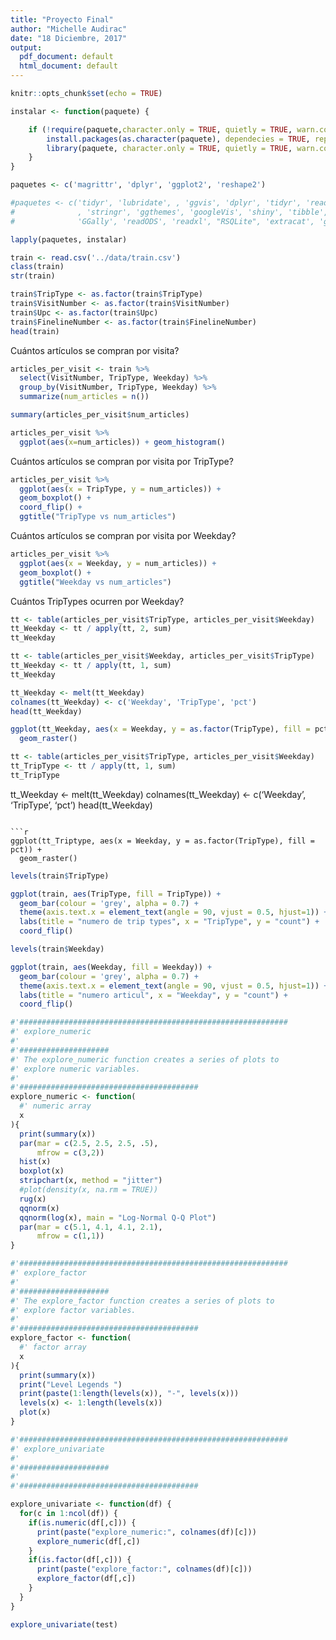 ```yaml
---
title: "Proyecto Final"
author: "Michelle Audirac"
date: "18 Diciembre, 2017"
output:
  pdf_document: default
  html_document: default
---
```


```r
knitr::opts_chunk$set(echo = TRUE)

instalar <- function(paquete) {

    if (!require(paquete,character.only = TRUE, quietly = TRUE, warn.conflicts = FALSE)) {
        install.packages(as.character(paquete), dependecies = TRUE, repos = "http://cran.us.r-project.org")
        library(paquete, character.only = TRUE, quietly = TRUE, warn.conflicts = FALSE)
    }
}

paquetes <- c('magrittr', 'dplyr', 'ggplot2', 'reshape2')

#paquetes <- c('tidyr', 'lubridate', , 'ggvis', 'dplyr', 'tidyr', 'readr', 'rvest', 
#              , 'stringr', 'ggthemes', 'googleVis', 'shiny', 'tibble', 'vcd', 'vcdExtra', 
#              'GGally', 'readODS', 'readxl', "RSQLite", 'extracat', 'gridExtra', 'outliers')

lapply(paquetes, instalar)

```

```r
train <- read.csv('../data/train.csv')
class(train)
str(train)
```

```r
train$TripType <- as.factor(train$TripType)
train$VisitNumber <- as.factor(train$VisitNumber)
train$Upc <- as.factor(train$Upc)
train$FinelineNumber <- as.factor(train$FinelineNumber)
head(train)
```

Cuántos artículos se compran por visita?

```r
articles_per_visit <- train %>% 
  select(VisitNumber, TripType, Weekday) %>% 
  group_by(VisitNumber, TripType, Weekday) %>% 
  summarize(num_articles = n())

summary(articles_per_visit$num_articles)

articles_per_visit %>% 
  ggplot(aes(x=num_articles)) + geom_histogram()
```

Cuántos artículos se compran por visita por TripType?

```r
articles_per_visit %>%
  ggplot(aes(x = TripType, y = num_articles)) +
  geom_boxplot() +
  coord_flip() +
  ggtitle("TripType vs num_articles")
```

Cuántos artículos se compran por visita por Weekday?

```r
articles_per_visit %>%
  ggplot(aes(x = Weekday, y = num_articles)) +
  geom_boxplot() +
  ggtitle("Weekday vs num_articles")
```

Cuántos TripTypes ocurren por Weekday?

```r
tt <- table(articles_per_visit$TripType, articles_per_visit$Weekday)
tt_Weekday <- tt / apply(tt, 2, sum)
tt_Weekday
```

```r
tt <- table(articles_per_visit$Weekday, articles_per_visit$TripType)
tt_Weekday <- tt / apply(tt, 1, sum)
tt_Weekday
```

```r
tt_Weekday <- melt(tt_Weekday)
colnames(tt_Weekday) <- c('Weekday', 'TripType', 'pct')
head(tt_Weekday)
```

```r
ggplot(tt_Weekday, aes(x = Weekday, y = as.factor(TripType), fill = pct)) + 
  geom_raster()
```

```r
tt <- table(articles_per_visit$TripType, articles_per_visit$Weekday)
tt_TripType <- tt / apply(tt, 1, sum)
tt_TripType
```
tt_Weekday <- melt(tt_Weekday)
colnames(tt_Weekday) <- c('Weekday', 'TripType', 'pct')
head(tt_Weekday)
```

```r
ggplot(tt_Triptype, aes(x = Weekday, y = as.factor(TripType), fill = pct)) + 
  geom_raster()
```

```r
levels(train$TripType)

ggplot(train, aes(TripType, fill = TripType)) +
  geom_bar(colour = 'grey', alpha = 0.7) +
  theme(axis.text.x = element_text(angle = 90, vjust = 0.5, hjust=1)) +
  labs(title = "numero de trip types", x = "TripType", y = "count") +
  coord_flip()
```

```r
levels(train$Weekday)

ggplot(train, aes(Weekday, fill = Weekday)) +
  geom_bar(colour = 'grey', alpha = 0.7) +
  theme(axis.text.x = element_text(angle = 90, vjust = 0.5, hjust=1)) +
  labs(title = "numero articul", x = "Weekday", y = "count") +
  coord_flip()
```

```r
#'############################################################
#' explore_numeric
#' 
#'####################
#' The explore_numeric function creates a series of plots to
#' explore numeric variables.
#' 
#'########################################
explore_numeric <- function(
  #' numeric array
  x 
){
  print(summary(x))
  par(mar = c(2.5, 2.5, 2.5, .5), 
      mfrow = c(3,2))
  hist(x)
  boxplot(x)
  stripchart(x, method = "jitter")
  #plot(density(x, na.rm = TRUE))
  rug(x)
  qqnorm(x)
  qqnorm(log(x), main = "Log-Normal Q-Q Plot")
  par(mar = c(5.1, 4.1, 4.1, 2.1), 
      mfrow = c(1,1))
}
```

```r
#'############################################################
#' explore_factor
#' 
#'####################
#' The explore_factor function creates a series of plots to
#' explore factor variables.
#' 
#'########################################
explore_factor <- function(
  #' factor array
  x 
){
  print(summary(x))
  print("Level Legends ")
  print(paste(1:length(levels(x)), "-", levels(x)))
  levels(x) <- 1:length(levels(x))
  plot(x)
}
```

```r
#'############################################################
#' explore_univariate
#' 
#'####################
#'
#'########################################

explore_univariate <- function(df) {
  for(c in 1:ncol(df)) {
    if(is.numeric(df[,c])) {
      print(paste("explore_numeric:", colnames(df)[c]))
      explore_numeric(df[,c])
    }
    if(is.factor(df[,c])) {
      print(paste("explore_factor:", colnames(df)[c]))
      explore_factor(df[,c])
    }
  }
}
```

```r
explore_univariate(test)
```


<!-- # Ejercicio 1 -->

<!-- El propósito de este ejercicio es proveer scripts para la carga, preparación y limpieza de datos de un data set en `imports.csv` en una manera reproducible. -->

<!-- El folder `/mi_examen` contiene los archivos listados abajo: -->

<!--  * `metadata.R` -->
<!--  * `utils.R` -->
<!--  * `00-load.R` -->
<!--  * `01-prepare.R` -->
<!--  * `02-clean.R` -->
<!--  * `imports.R` -->

<!-- Un folder `/mi_examen/data` es utilizado para guardar la data fuente y la data procesada: -->

<!-- * `imports-85.csv` -->
<!-- * `imports-85.names` -->
<!-- * `imports.rds` -->

<!-- La descripción de `imports-85.csv` se encuentra en `imports-85.names`. -->

<!-- ```{r engine='bash', comment=''} -->
<!-- cat ./data/imports-85.names -->
<!-- ``` -->

<!-- ### `metadata.R` y `utils.R` -->

<!-- * El script `metadata.R` contiene los nombres de las columnas de nuestros datos. -->

<!-- ```{r engine='bash', comment=''} -->
<!-- cat metadata.R -->
<!-- ``` -->

<!-- ```{r} -->
<!-- source('metadata.R') -->
<!-- imports_colnames -->
<!-- ``` -->

<!-- * El script `utils.R` contiene las funciones requeridas para la carga, preparación y limpieza de datos de forma reproducible. Adicionalmente contiene funciones que se utilizarán más adelante para lograr el análisis exploratorio de datos. -->

<!-- ```{r engine='bash', comment=''} -->
<!-- cat utils.R -->
<!-- ``` -->


<!-- ```{r} -->
<!-- source('utils.R') -->
<!-- ls() -->
<!-- ``` -->

<!-- ### Carga de datos -->

<!-- Cargamos los datos (utilizo `read.csv` en lugar de `read_csv`. Esto porque 'read_csv` hace un parsing y corrige errores automaticamente) y vemos los tipos de datos. -->

<!-- ```{r engine='bash', comment=''} -->
<!-- cat 00-load.R -->
<!-- ``` -->

<!-- ```{r} -->
<!-- source('00-load.R') -->
<!-- glimpse(imports_data) -->
<!-- ``` -->

<!-- ### Preparación de datos -->

<!-- Preparamos los datos (en este caso la preparación de columnas solo requería incluir los nombres de la columnas) y vemos el resultado. -->

<!-- ```{r engine='bash', comment=''} -->
<!-- cat 01-prepare.R -->
<!-- ``` -->

<!-- ```{r} -->
<!-- source('01-prepare.R') -->
<!-- str(imports_data) -->
<!-- ``` -->

<!-- ### Limpieza de datos -->

<!-- Veamos algunos problemas en la data. -->

<!-- La función `read_csv` de la paquetería `readr` hace un parsing que "adivina" los tipos de datos y elimina errores. Adicionalmente `problems` captura algunos errores en la data y muestra un resumen de dichos problemas. Por eso utilizaremos las funcionalidades de la paquetería `readr` para encontrar errores en la data. -->

<!-- ```{r} -->
<!-- imports_data2<- read_csv('./data/imports-85.csv',  -->
<!--                          col_names = FALSE,  -->
<!--                          na = '?',  -->
<!--                          col_types = cols(X10 = col_double(), X14 = col_double())) -->
<!-- problems(imports_data2) -->
<!-- ``` -->

<!-- Veamos con más detalle los errores -->

<!-- ```{r} -->
<!-- renglones_problema <- unique(problems(imports_data2)$row) -->
<!-- renglones_problema -->
<!-- ``` -->

<!-- ```{r} -->
<!-- columnas_problema <- unique(problems(imports_data2)$col) -->
<!-- columnas_problema <- gsub('X', '', columnas_problema) -->
<!-- columnas_problema <- as.numeric(columnas_problema[!is.na(columnas_problema)]) -->
<!-- columnas_problema -->
<!-- ``` -->

<!-- ```{r} -->
<!-- imports_data[renglones_problema, columnas_problema] -->
<!-- ``` -->

<!-- Aparentemente existen dos tipos de problemas: -->

<!-- * En algunos renglones `curb_weight` estaba pegado con `engine_type` -->
<!-- * En el rengón 157 el formato de `wheel_base` es muy extraño -->

<!-- Estos problemas se eliminan en el script `02-clean.R`. -->

<!-- ```{r engine='bash', comment=''} -->
<!-- cat 02-clean.R -->
<!-- ``` -->

<!-- ```{r} -->
<!-- source('02-clean.R') -->
<!-- ``` -->

<!-- Verificamos que ya no haya errores en los renglones y columnas problema. -->

<!-- ```{r} -->
<!-- imports_data[renglones_problema, columnas_problema] -->
<!-- ``` -->

<!-- # Ejercicio 2 -->

<!-- El propósito de este ejercicio es realizar un análisis exploratorio sobre los datos. -->

<!-- Primero exploramos con `summary` cada variable para conocer un poco más el contenido de cada columna. -->

<!-- ```{r} -->
<!-- lapply(imports_data, summary) -->
<!-- ``` -->

<!-- Realizamos un análisis univariado inicial con el script `03-eda.R` que recorre todas las variables. -->

<!-- ```{r engine='bash', comment=''} -->
<!-- cat 03-eda.R -->
<!-- ``` -->

<!-- ```{r} -->
<!-- source('03-eda.R') -->
<!-- ``` -->

<!-- ## Análisis Univariado -->

<!-- Veamos a detalle 10 variables seleccionadas: -->

<!-- categóricas: -->

<!-- * `make` -->
<!-- * `fuel_type` -->
<!-- * `body_style` -->
<!-- * `num_of_cylinders` -->
<!-- * `num_of_doors` -->

<!-- cuatitativas: -->

<!-- * `lenght` -->
<!-- * `width` -->
<!-- * `height` -->
<!-- * `horsepower` -->
<!-- * `price` -->

<!-- Adicionalmete, al explorar `curb_weight`, se observan datos atípicos que se separan demasiado de los demás valores de `curb_weight`. -->

<!-- ### make -->

<!-- La marca con más carros en este estudio es **toyota**. -->

<!-- ```{r} -->
<!-- ggplot(imports, aes(make, fill = make)) + -->
<!--   geom_bar(colour = 'grey', alpha = 0.7) +  -->
<!--   theme(axis.text.x = element_text(angle = 90, vjust = 0.5, hjust=1)) + -->
<!--   labs(title = "numero de carros por marca", x = "make", y = "count") + -->
<!--   coord_flip() -->
<!-- ``` -->

<!-- Observamos que hay **mercedes-bens** y **mercedes-benz**. Esto no lo habíamos corregido antes pero se corrige ahora. -->
<!-- ```{r} -->
<!-- imports$make <- gsub("mercedes-bens", "mercedes-benz", imports$make) -->
<!-- ``` -->

<!-- ### fuel_type -->

<!-- Hay muchos más carros **diesel** que **gas**. -->

<!-- ```{r} -->
<!-- ggplot(imports, aes(fuel_type, fill = fuel_type)) + -->
<!--   geom_bar(colour = 'grey', alpha = 0.7) +  -->
<!--   theme(axis.text.x = element_text(angle = 90, vjust = 0.5, hjust=1)) + -->
<!--   labs(title = "numero de carros por tipo de combustible", x = "fuel type", y = "count") -->
<!-- ``` -->

<!-- ### body_style -->

<!-- **Sedan** y **hatchback** son los estilos de carros más comunes. -->

<!-- ```{r} -->
<!-- ggplot(imports, aes(body_style)) + -->
<!--   geom_bar(fill = 'orchid', colour = 'grey', alpha = 0.5) + -->
<!--   labs(title = "numero de carros por estilo", x = "body style", y = "count") -->
<!-- ``` -->

<!-- ### num_of_cylinders -->

<!-- Casi todos los carros son de cuatro **four** cilindros. -->

<!-- ```{r} -->
<!-- ggplot(imports, aes(x = 'num of cylinders', fill = num_of_cylinders)) +  -->
<!--   geom_bar(position = position_stack(), colour = 'grey', alpha = 0.7, width = .5) + -->
<!--   labs(title = "numero de carros por su numero de cilindros", x = "", y = "") -->
<!-- ``` -->

<!-- ### num_of_doors -->

<!-- Hay un poco más carros de cuatro **four** puertas que de dos **two**. -->

<!-- ```{r} -->
<!-- ggplot(imports, aes(x = 'num of doors', fill = num_of_doors)) +  -->
<!--   geom_bar(position = position_stack(), colour = 'grey', alpha = 0.7, width = .5) + -->
<!--   labs(title = "numero de carros por su numero de puertas", x = "", y = "") -->
<!-- ``` -->


<!-- ### length -->

<!-- La longitud `length` puede considerarse una distribución simétrica. -->

<!-- ```{r, warning=FALSE} -->
<!-- p1 <-ggplot(imports, aes(x = length, y=..density..)) + -->
<!--   geom_histogram(binwidth = 8) + -->
<!--   geom_density(bw = 4, colour = "blue", fill = "blue", alpha = 0.08) + -->
<!--   ggtitle("distribucion de length") -->

<!-- p2 <- ggplot(imports, aes(x = "length", y = length)) + -->
<!--   geom_boxplot() + geom_jitter() -->

<!-- grid.arrange(p1, p2, ncol=2) -->
<!-- ``` -->

<!-- Contemos los **datos atípicos**. -->

<!-- ```{r} -->
<!-- summ <- summary(imports$length) -->
<!-- SD <- sd(imports$length) -->
<!-- IQR <- summ[['3rd Qu.']] - summ[['1st Qu.']] -->

<!-- outliers_symetric <- which(imports$length > summ[['Mean']] + SD | imports$length < summ[['Mean']] - SD) -->
<!-- paste('numero de datos atipicos:', length(outliers_symetric)) -->
<!-- ``` -->

<!-- ### width -->

<!-- El ancho `width` puede considerarse una distribución simétrica. -->

<!-- ```{r, warning=FALSE} -->
<!-- p1 <- ggplot(imports, aes(x = width, y=..density..)) + -->
<!--   geom_histogram(binwidth = 2) + -->
<!--   geom_density(bw = 1, colour = "purple", fill = "purple", alpha = 0.08) + -->
<!--   ggtitle("distribucion de width") -->

<!-- p2 <- ggplot(imports, aes(x = "width", y = width)) + -->
<!--   geom_boxplot() + geom_jitter() -->

<!-- grid.arrange(p1, p2, ncol=2) -->
<!-- ``` -->

<!-- Contemos los **datos atípicos**. -->

<!-- ```{r} -->
<!-- summ <- summary(imports$width) -->
<!-- SD <- sd(imports$width) -->
<!-- IQR <- summ[['3rd Qu.']] - summ[['1st Qu.']] -->

<!-- outliers_symetric <- which(imports$width > summ[['Mean']] + SD | imports$width < summ[['Mean']] - SD) -->
<!-- paste('numero de datos atipicos:', length(outliers_symetric)) -->
<!-- ``` -->

<!-- ### height -->

<!-- La altura `height` puede considerarse una distribución simétrica. -->

<!-- ```{r, warning=FALSE} -->
<!-- p1 <- ggplot(imports, aes(x = height, y=..density..)) + -->
<!--   geom_histogram(binwidth = 2) + -->
<!--   geom_density(bw = 1, colour = "red", fill = "red", alpha = 0.08) + -->
<!--   ggtitle("distribucion de height") -->

<!-- p2 <- ggplot(imports, aes(x = "height", y = height)) + -->
<!--   geom_boxplot() + geom_jitter() -->

<!-- grid.arrange(p1, p2, ncol=2) -->
<!-- ``` -->

<!-- Contemos los **datos atípicos**. -->

<!-- ```{r} -->
<!-- summ <- summary(imports$height) -->
<!-- SD <- sd(imports$height) -->
<!-- IQR <- summ[['3rd Qu.']] - summ[['1st Qu.']] -->

<!-- outliers_symetric <- which(imports$height > summ[['Mean']] + SD | imports$height < summ[['Mean']] - SD) -->
<!-- paste('numero de datos atipicos:', length(outliers_symetric)) -->
<!-- ``` -->

<!-- ### horsepower -->

<!-- Los caballos de fuerza `horsepower` tiene una distribución asimétrica con sesgo a la izquierda. -->

<!-- ```{r, warning=FALSE} -->
<!-- p1 <- ggplot(imports, aes(x = horsepower, y=..density..)) + -->
<!--   geom_histogram(binwidth = 30) + -->
<!--   geom_density(bw = 15, colour = "brown", fill = "brown", alpha = 0.08) + -->
<!--   ggtitle("distribucion de horsepower") -->

<!-- p2 <- ggplot(imports, aes(x = "horsepower", y = horsepower)) + -->
<!--   geom_boxplot() + geom_jitter() -->

<!-- grid.arrange(p1, p2, ncol=2) -->
<!-- ``` -->

<!-- Contemos los **datos atípicos**. -->

<!-- ```{r} -->
<!-- summ <- summary(imports$horsepower) -->
<!-- SD <- sd(imports$horsepower) -->
<!-- IQR <- summ[['3rd Qu.']] - summ[['1st Qu.']] -->

<!-- outliers_assymetric <- which(imports$horsepower > summ[['3rd Qu.']] + 1.5 * IQR | imports$horsepower < summ[['1st Qu.']] - 1.5 * IQR ) -->
<!-- paste('numero de datos atipicos:', length(outliers_assymetric)) -->
<!-- ```  -->

<!-- ### price -->

<!-- El precio `price` tiene una distribución asimétrica con sesgo a la izquierda. -->

<!-- ```{r, warning=FALSE} -->

<!-- p1 <- ggplot(imports, aes(x = price, y=..density..)) + -->
<!--   geom_histogram(binwidth = 3000) + -->
<!--   geom_density(bw = 2000, colour = "green", fill = "green", alpha = 0.08) + -->
<!--   ggtitle("distribucion de price") -->

<!-- p2 <- ggplot(imports, aes(x = "price", y = price)) + -->
<!--   geom_boxplot() + geom_jitter() -->

<!-- grid.arrange(p1, p2, ncol=2) -->
<!-- ``` -->

<!-- Contemos los **datos atípicos**. -->

<!-- ```{r} -->
<!-- summ <- summary(imports$price) -->
<!-- SD <- sd(imports$price) -->
<!-- IQR <- summ[['3rd Qu.']] - summ[['1st Qu.']] -->

<!-- outliers_assymetric <- which(imports$price > summ[['3rd Qu.']] + 1.5 * IQR | imports$price < summ[['1st Qu.']] - 1.5 * IQR ) -->
<!-- paste('numero de datos atipicos:', length(outliers_assymetric)) -->
<!-- ```  -->

<!-- ### curb_weight -->

<!-- En particular se corregirá la variable `curb_weight` parece tener errores de captura -->

<!-- ```{r, warning=FALSE} -->
<!-- p1 <- ggplot(imports, aes(x = curb_weight, y=..density..)) + -->
<!--   geom_histogram(binwidth = 3000) + -->
<!--   geom_density(bw = 2000, colour = "green", fill = "green", alpha = 0.08) + -->
<!--   ggtitle("distribucion de price") -->

<!-- p2 <- ggplot(imports, aes(x = "curb weight", y = curb_weight)) + -->
<!--   geom_boxplot() + geom_jitter() -->

<!-- grid.arrange(p1, p2, ncol=2) -->
<!-- ``` -->

<!-- Contemos los **datos atípicos**. -->

<!-- ```{r} -->
<!-- summ <- summary(imports$curb_weight) -->
<!-- SD <- sd(imports$curb_weight) -->
<!-- IQR <- summ[['3rd Qu.']] - summ[['1st Qu.']] -->

<!-- outliers_assymetric <- which(imports$curb_weight > summ[['3rd Qu.']] + 1.5 * IQR | imports$curb_weight < summ[['1st Qu.']] - 1.5 * IQR ) -->
<!-- paste('numero de datos atipicos:', length(outliers_assymetric)) -->
<!-- ```  -->

<!-- Eliminaremos los datos atipicos para volver a graficar los datos de `curb_weight`. -->

<!-- ```{r, warning=FALSE} -->
<!-- p1 <- ggplot(imports[-outliers_assymetric, ], aes(x = curb_weight, y=..density..)) + -->
<!--   geom_histogram(binwidth = 500) + -->
<!--   geom_density(bw = 500, colour = "green", fill = "green", alpha = 0.08) + -->
<!--   ggtitle("distribucion de price") -->

<!-- p2 <- ggplot(imports[-outliers_assymetric, ], aes(x = "curb weight", y = curb_weight)) + -->
<!--   geom_boxplot() + geom_jitter() -->

<!-- grid.arrange(p1, p2, ncol=2) -->
<!-- ``` -->

<!-- ## Análisis bivariado -->

<!-- ### price vs make -->

<!-- Como podíamos esperar **jaguar** es de las marcas más caras y **chevrolet** de las más baratas. -->

<!-- ```{r, warning=FALSE} -->
<!-- pltdata <- imports %>% -->
<!--   select(make, price) %>% -->
<!--   group_by(make) %>% -->
<!--   summarize(price = mean(price, na.rm = TRUE)) %>% -->
<!--   arrange(price) %>% -->
<!--   mutate(make = ordered(make, levels = make)) -->

<!-- ggplot(pltdata, aes(x = make, y = price)) + -->
<!--   geom_bar(stat = "identity") + -->
<!--   theme(axis.text.x = element_text(angle = 45, hjust = 1)) + -->
<!--   ggtitle("Mean price vs make") -->

<!-- ``` -->

<!-- ### price vs fuel_type -->

<!-- Los vehículos de **diesel** son más caros que los de **gas**. -->

<!-- ```{r, warning=FALSE} -->
<!-- pltdata <- imports %>% -->
<!--   select(fuel_type, price) -->

<!-- ggplot(pltdata, aes(x = fuel_type, y = price)) + -->
<!--   geom_boxplot() + -->
<!--   ggtitle("Fuel type vs price") -->

<!-- ``` -->

<!-- ### price vs body_style -->

<!-- Aunque los **convertible** son en general más caros que los **sedan**, existen algunos **sedan** igualmente caros. -->

<!-- ```{r, warning=FALSE} -->
<!-- pltdata <- imports %>% -->
<!--   select(body_style, price) -->

<!-- ggplot(pltdata, aes(x = body_style, y = price)) + -->
<!--   geom_boxplot() + -->
<!--   ggtitle("Body type vs price") -->

<!-- ``` -->

<!-- ### price vs num_of_cylinders -->

<!-- Casi no existen vehículos con dos **two** o doce **twelve** cilindros por lo que se puede decir poco de su precio. Sin embargo, en general, más cilindros `num_of_cylinders` implica más precio `price`. -->

<!-- ```{r, warning=FALSE} -->
<!-- pltdata <- imports %>% -->
<!--   select(num_of_cylinders, price) %>% -->
<!--   mutate(num_of_cylinders = ordered(num_of_cylinders, -->
<!--                                     levels = c("two", "three", "four", "five", "six", "eight", "twelve"))) -->

<!-- ggplot(pltdata, aes(x = num_of_cylinders, y = price)) + -->
<!--   geom_boxplot() + -->
<!--   geom_jitter() + -->
<!--   ggtitle("num_of_cylinders vs price") -->
<!-- ``` -->

<!-- ### price vs num_of_doors -->

<!-- El número de puertas `num_of_doors` influye poco en el precio. -->

<!-- ```{r, warning=FALSE} -->
<!-- pltdata <- imports %>% -->
<!--   select(num_of_doors, price) %>% -->
<!--   mutate(num_of_doors = ordered(num_of_doors, levels = c("two", "four"))) %>% -->
<!--   na.omit() -->

<!-- ggplot(pltdata, aes(x = num_of_doors, y = price)) + -->
<!--   geom_boxplot() + -->
<!--   ggtitle("num_of_doors vs price") -->

<!-- ``` -->

<!-- ### price vs variables continuas -->

<!-- En las siguientes gráficas podemos observar: -->

<!-- * `price` vs `width` y `length` - la relación entre `price` vs `width` y `length` es en general estrictamente creciente. -->
<!-- * `price` vs `height` - la relación entre `price` y `height` tiene un comportamiento interesante. En general mientras más altos sean los vehículos más caros son. Sin embargo, existen 1) carros muy chaparros que No son tan baratos y 2) carros muy altos que son baratos. Esto tiene sentido si pensamos en autos de carreras para el caso 1) y en camiones para el caso 2). -->
<!-- * `price` vs `horsepower` - la relación entre `price`y `horsepower` es positiva y crece rápidamente. -->

<!-- ```{r, warning=FALSE} -->
<!-- pltdata <- imports %>% -->
<!--   select(price, length, width, height, horsepower) %>% -->
<!--   na.omit() -->
<!-- plength <- ggplot(pltdata, aes(length, price)) + -->
<!--   geom_point() + -->
<!--   geom_smooth(method = "loess") + -->
<!--   xlab("") + ylab("")+ ggtitle("price vs length") -->
<!-- pwidth <- ggplot(pltdata, aes(width, price)) + -->
<!--   geom_point() + -->
<!--   geom_smooth(method = "loess") + -->
<!--   xlab("") + ylab("")+ ggtitle("price vs width") -->
<!-- pheight <- ggplot(pltdata, aes(height, price)) + -->
<!--   geom_point() + -->
<!--   geom_smooth(method = "loess") + -->
<!--   xlab("") + ylab("")+ ggtitle("price vs height") -->
<!-- phorsepower <- ggplot(pltdata, aes(horsepower, price)) + -->
<!--   geom_point() + -->
<!--   geom_smooth(method = "loess") + -->
<!--   xlab("") + ylab("")+ ggtitle("price vs horsepower") -->
<!-- gridExtra::grid.arrange(plength, pwidth, pheight, phorsepower, ncol = 2) -->
<!-- ``` -->

<!-- # Conclusiones -->

<!-- El análisis exploratorio de los datos en 'imports-85.csv' confirma aquello que por lo general se sabe de los vehículos. Aquí se incluye cada uno de los resultados que se obtuvieron arriba: -->

<!-- * La marca con más carros en este estudio es **toyota**. -->
<!-- * Hay muchos más carros **diesel** que **gas**. -->
<!-- * **Sedan** y **hatchback** son los estilos de carros más comunes. -->
<!-- * Casi todos los carros son de cuatro **four** cilindros. -->
<!-- * Hay un poco más carros de cuatro **four** puertas que de dos **two**. -->
<!-- * La longitud `length` puede considerarse una distribución simétrica. -->
<!-- * El ancho `width` puede considerarse una distribución simétrica. -->
<!-- * La altura `height` puede considerarse una distribución simétrica. -->
<!-- * Los caballos de fuerza `horsepower` tiene una distribución asimétrica con sesgo a la derecha. -->
<!-- * El precio `price` tiene una distribución asimétrica con sesgo a la izquierda. -->
<!-- * Como podíamos esperar **jaguar** es de las marcas más caras y **chevrolet** de las más baratas. -->
<!-- * Los vehículos de **diesel** son más caros que los de **gas**. -->
<!-- * Aunque los **convertible** son en general más caros que los **sedan**, existen algunos **sedan** igualmente caros. -->
<!-- * Casi no existen vehículos con dos **two** o doce **twelve** cilindros por lo que se puede decir poco de su precio. Sin embargo, en general, más cilindros `num_of_cylinders` implica más precio `price`. -->
<!-- * El número de puertas `num_of_doors` influye poco en el precio. -->
<!-- * `price` vs `width` y `length` - la relación entre `price` vs `width` y `length` es en general estrictamente creciente. -->
<!-- * `price` vs `height` - la relación entre `price` y `height` tiene un comportamiento interesante. En general mientras más altos sean los vehículos más caros son. Sin embargo, existen 1) carros muy chaparros que No son tan baratos y 2) carros muy altos que son baratos. Esto tiene sentido si pensamos en autos de carreras para el caso 1) y en camiones para el caso 2). -->
<!-- * `price` vs `horsepower` - la relación entre `price`y `horsepower` es positiva y crece rápidamente. -->

<!-- Como vemos, <span style="color:red"> aquello que era cierto sobre los vehículos en los ochentas también es cierto hoy!!! </span> -->
